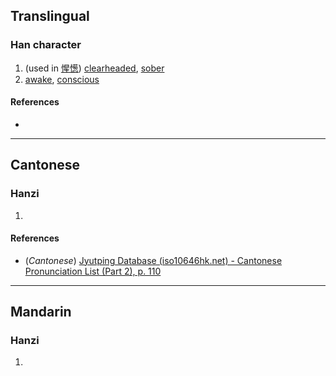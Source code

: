 {{character info}}
==Translingual==

===Han character===
{{Han char|rn=61|rad=心|as=13|sn=16|four=|canj=PTPP|ids=⿰忄葱}}

# (used in [[惺憽]]) [[clearheaded]], [[sober]]
# [[awake]], [[conscious]]

====References====
* {{Han ref|kx=0405.010|dkj=11309|dj=0745.120|hdz=42360.030|uh=61BD|ud=25021}}

----

==Cantonese==

===Hanzi===
{{yue-hanzi|jyut=[[sung1]]|y=sung1}}

# {{rfdef|yue|sort=心13}}

====References====
* (''Cantonese'') [http://www.iso10646hk.net/jp/document/download.jsp Jyutping Database (iso10646hk.net) - Cantonese Pronunciation List (Part 2), p. 110]

----

==Mandarin==

===Hanzi===
{{cmn-hanzi|pin=[[sōng]] ([[song1]])|wg=sung<sup>1</sup>}}

# {{rfdef|cmn|sort=心13}}